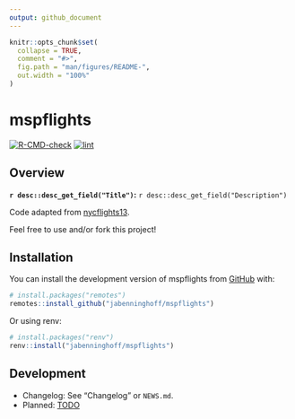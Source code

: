 ```yaml
---
output: github_document
---
```


<!-- README.md is generated from README.Rmd. Please edit that file -->

```r
knitr::opts_chunk$set(
  collapse = TRUE,
  comment = "#>",
  fig.path = "man/figures/README-",
  out.width = "100%"
)
```

# mspflights

<!-- badges: start -->
[![R-CMD-check](https://github.com/jabenninghoff/mspflights/workflows/R-CMD-check/badge.svg)](https://github.com/jabenninghoff/mspflights/actions)
[![lint](https://github.com/jabenninghoff/mspflights/workflows/lint/badge.svg)](https://github.com/jabenninghoff/mspflights/actions)
<!-- badges: end -->

## Overview

**`r desc::desc_get_field("Title")`:** `r desc::desc_get_field("Description")`

Code adapted from [nycflights13](https://nycflights13.tidyverse.org).

Feel free to use and/or fork this project!

## Installation

You can install the development version of mspflights from [GitHub](https://github.com/) with:

``` r
# install.packages("remotes")
remotes::install_github("jabenninghoff/mspflights")
```

Or using renv:

``` r
# install.packages("renv")
renv::install("jabenninghoff/mspflights")
```

## Development

- Changelog: See "Changelog" or `NEWS.md`.
- Planned: [TODO](TODO.md)
